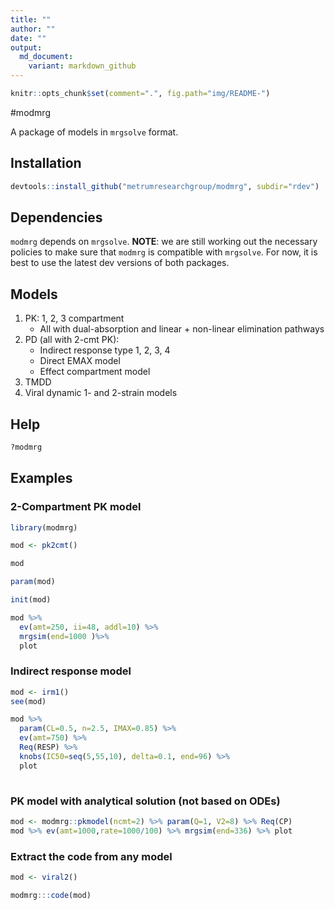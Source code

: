 ```yaml
---
title: ""
author: ""
date: ""
output: 
  md_document:
    variant: markdown_github
---
```

```r
knitr::opts_chunk$set(comment=".", fig.path="img/README-")
```



#modmrg

A package of models in `mrgsolve` format.

## Installation
```r
devtools::install_github("metrumresearchgroup/modmrg", subdir="rdev")
```
## Dependencies
`modmrg` depends on `mrgsolve`.  __NOTE__: we are still working out the necessary policies to make sure that `modmrg` is compatible 
with `mrgsolve`.  For now, it is best to use the latest dev versions of both packages.

## Models
1. PK: 1, 2, 3 compartment
    * All with dual-absorption and linear + non-linear elimination pathways
1. PD (all with 2-cmt PK): 
    * Indirect response type 1, 2, 3, 4
    * Direct EMAX model 
    * Effect compartment model
1. TMDD
1. Viral dynamic 1- and 2-strain models

## Help
```r

?modmrg


```


## Examples

### 2-Compartment PK model
```r
library(modmrg)

mod <- pk2cmt()

mod

param(mod)

init(mod)

mod %>%
  ev(amt=250, ii=48, addl=10) %>% 
  mrgsim(end=1000 )%>% 
  plot
```


### Indirect response model
```r
mod <- irm1()
see(mod)

mod %>% 
  param(CL=0.5, n=2.5, IMAX=0.85) %>%
  ev(amt=750) %>% 
  Req(RESP) %>% 
  knobs(IC50=seq(5,55,10), delta=0.1, end=96) %>%
  plot
  
```


### PK model with analytical solution (not based on ODEs)
```r
mod <- modmrg::pkmodel(ncmt=2) %>% param(Q=1, V2=8) %>% Req(CP)
mod %>% ev(amt=1000,rate=1000/100) %>% mrgsim(end=336) %>% plot
```

### Extract the code from any model
```r
mod <- viral2()

modmrg:::code(mod)
```

